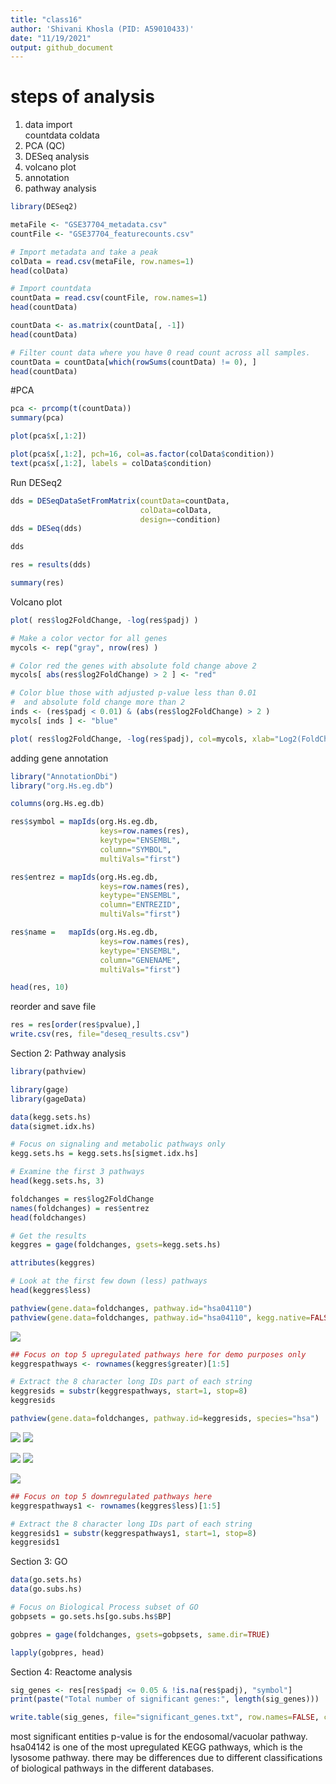 ```yaml
---
title: "class16"
author: 'Shivani Khosla (PID: A59010433)'
date: "11/19/2021"
output: github_document
---
```

# steps of analysis
1. data import    
  countdata
  coldata
2. PCA (QC)
3. DESeq analysis
4. volcano plot
5. annotation 
6. pathway analysis

```r
library(DESeq2)
```

```r
metaFile <- "GSE37704_metadata.csv"
countFile <- "GSE37704_featurecounts.csv"

# Import metadata and take a peak
colData = read.csv(metaFile, row.names=1)
head(colData)
```

```r
# Import countdata
countData = read.csv(countFile, row.names=1)
head(countData)
```
```r
countData <- as.matrix(countData[, -1])
head(countData)
```

```r
# Filter count data where you have 0 read count across all samples.
countData = countData[which(rowSums(countData) != 0), ]
head(countData)
```
#PCA 
```r
pca <- prcomp(t(countData))
summary(pca)
```
```r
plot(pca$x[,1:2])
```

```r
plot(pca$x[,1:2], pch=16, col=as.factor(colData$condition))
text(pca$x[,1:2], labels = colData$condition)
```

Run DESeq2

```r
dds = DESeqDataSetFromMatrix(countData=countData,
                             colData=colData,
                             design=~condition)
dds = DESeq(dds)
```


```r
dds
```

```r
res = results(dds)
```

```r
summary(res)

```

Volcano plot 

```r
plot( res$log2FoldChange, -log(res$padj) )
```

```r
# Make a color vector for all genes
mycols <- rep("gray", nrow(res) )

# Color red the genes with absolute fold change above 2
mycols[ abs(res$log2FoldChange) > 2 ] <- "red"

# Color blue those with adjusted p-value less than 0.01
#  and absolute fold change more than 2
inds <- (res$padj < 0.01) & (abs(res$log2FoldChange) > 2 )
mycols[ inds ] <- "blue"

plot( res$log2FoldChange, -log(res$padj), col=mycols, xlab="Log2(FoldChange)", ylab="-Log(P-value)" )

```

adding gene annotation
```r
library("AnnotationDbi")
library("org.Hs.eg.db")

columns(org.Hs.eg.db)

res$symbol = mapIds(org.Hs.eg.db,
                    keys=row.names(res), 
                    keytype="ENSEMBL",
                    column="SYMBOL",
                    multiVals="first")

res$entrez = mapIds(org.Hs.eg.db,
                    keys=row.names(res),
                    keytype="ENSEMBL",
                    column="ENTREZID",
                    multiVals="first")

res$name =   mapIds(org.Hs.eg.db,
                    keys=row.names(res),
                    keytype="ENSEMBL",
                    column="GENENAME",
                    multiVals="first")

head(res, 10)
```
reorder and save file
```r
res = res[order(res$pvalue),]
write.csv(res, file="deseq_results.csv")
```

Section 2: Pathway analysis

```r
library(pathview)
```

```r
library(gage)
library(gageData)

data(kegg.sets.hs)
data(sigmet.idx.hs)

# Focus on signaling and metabolic pathways only
kegg.sets.hs = kegg.sets.hs[sigmet.idx.hs]

# Examine the first 3 pathways
head(kegg.sets.hs, 3)
```

```r
foldchanges = res$log2FoldChange
names(foldchanges) = res$entrez
head(foldchanges)
```

```r
# Get the results
keggres = gage(foldchanges, gsets=kegg.sets.hs)
```

```r
attributes(keggres)
```

```r
# Look at the first few down (less) pathways
head(keggres$less)
```

```r
pathview(gene.data=foldchanges, pathway.id="hsa04110")
pathview(gene.data=foldchanges, pathway.id="hsa04110", kegg.native=FALSE)

```
![](hsa04110.pathview.png)

```r
## Focus on top 5 upregulated pathways here for demo purposes only
keggrespathways <- rownames(keggres$greater)[1:5]

# Extract the 8 character long IDs part of each string
keggresids = substr(keggrespathways, start=1, stop=8)
keggresids
```
```r
pathview(gene.data=foldchanges, pathway.id=keggresids, species="hsa")

```

![](hsa04640.png)
![](hsa04630.png)


![](hsa00140.png)
![](hsa04142.png)

![](hsa04330.png)

```r
## Focus on top 5 downregulated pathways here 
keggrespathways1 <- rownames(keggres$less)[1:5]

# Extract the 8 character long IDs part of each string
keggresids1 = substr(keggrespathways1, start=1, stop=8)
keggresids1
```

Section 3: GO

```r
data(go.sets.hs)
data(go.subs.hs)

# Focus on Biological Process subset of GO
gobpsets = go.sets.hs[go.subs.hs$BP]

gobpres = gage(foldchanges, gsets=gobpsets, same.dir=TRUE)

lapply(gobpres, head)
```

Section 4: Reactome analysis

```r
sig_genes <- res[res$padj <= 0.05 & !is.na(res$padj), "symbol"]
print(paste("Total number of significant genes:", length(sig_genes)))
```

```r
write.table(sig_genes, file="significant_genes.txt", row.names=FALSE, col.names=FALSE, quote=FALSE)
```

most significant entities p-value is for the endosomal/vacuolar pathway. hsa04142 is one of the most upregulated KEGG pathways, which is the lysosome pathway. there may be differences due to different classifications of biological pathways in the different databases. 

